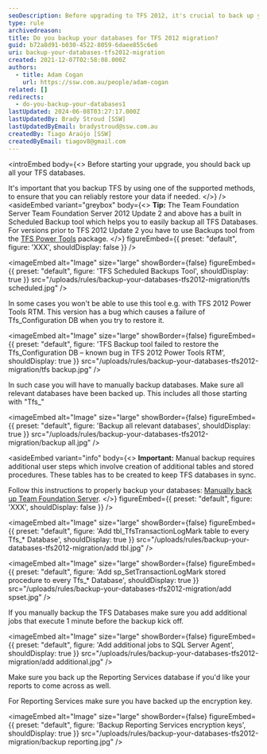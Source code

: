 ```yaml
---
seoDescription: Before upgrading to TFS 2012, it's crucial to back up your databases using a supported method to ensure data reliability.
type: rule
archivedreason:
title: Do you backup your databases for TFS 2012 migration?
guid: b72a8d91-b030-4522-8059-6daee855c6e6
uri: backup-your-databases-tfs2012-migration
created: 2021-12-07T02:58:08.000Z
authors:
  - title: Adam Cogan
    url: https://ssw.com.au/people/adam-cogan
related: []
redirects:
  - do-you-backup-your-databases1
lastUpdated: 2024-06-08T03:27:17.000Z
lastUpdatedBy: Brady Stroud [SSW]
lastUpdatedByEmail: bradystroud@ssw.com.au
createdBy: Tiago Araújo [SSW]
createdByEmail: tiagov8@gmail.com
---
```


<introEmbed
  body={<>
Before starting your upgrade, you should back up all your TFS databases.

It's important that you backup TFS by using one of the supported methods, to ensure that you can reliably restore your data if needed.
  </>}
/>
<asideEmbed
  variant="greybox"
  body={<>
    **Tip:** The Team Foundation Server Team Foundation Server 2012 Update 2 and above has a built in Scheduled Backup tool which helps you to easily backup all TFS Databases. For versions prior to TFS 2012 Update 2 you have to use Backups tool from the [TFS Power Tools](https://marketplace.visualstudio.com/items?itemName=TFSPowerToolsTeam.MicrosoftVisualStudioTeamFoundationServer2012Power) package.
  </>}
  figureEmbed={{
    preset: "default",
    figure: 'XXX',
    shouldDisplay: false
  }}
/>


<imageEmbed
  alt="Image"
  size="large"
  showBorder={false}
  figureEmbed={{
    preset: "default",
    figure: 'TFS Scheduled Backups Tool',
    shouldDisplay: true
  }}
  src="/uploads/rules/backup-your-databases-tfs2012-migration/tfs scheduled.jpg"
/>

In some cases you won't be able to use this tool e.g. with TFS 2012 Power Tools RTM. This version has a bug which causes a failure of Tfs_Configuration DB when you try to restore it.


<imageEmbed
  alt="Image"
  size="large"
  showBorder={false}
  figureEmbed={{
    preset: "default",
    figure: 'TFS Backup tool failed to restore the Tfs_Configuration DB – known bug in TFS 2012 Power Tools RTM',
    shouldDisplay: true
  }}
  src="/uploads/rules/backup-your-databases-tfs2012-migration/tfs backup.jpg"
/>

In such case you will have to manually backup databases. Make sure all relevant databases have been backed up. This includes all those starting with "Tfs\_"


<imageEmbed
  alt="Image"
  size="large"
  showBorder={false}
  figureEmbed={{
    preset: "default",
    figure: 'Backup all relevant databases',
    shouldDisplay: true
  }}
  src="/uploads/rules/backup-your-databases-tfs2012-migration/backup all.jpg"
/>

<asideEmbed
  variant="info"
  body={<>
    **Important:** Manual backup requires additional user steps which involve creation of additional tables and stored procedures. These tables has to be created to keep TFS databases in sync.

Follow this instructions to properly backup your databases: [Manually back up Team Foundation Server](https://docs.microsoft.com/en-us/azure/devops/server/admin/backup/manually-backup-tfs?view=azure-devops-2020&viewFallbackFrom=azure-devops&WT.mc_id=DOP-MVP-33518).
  </>}
  figureEmbed={{
    preset: "default",
    figure: 'XXX',
    shouldDisplay: false
  }}
/>


<imageEmbed
  alt="Image"
  size="large"
  showBorder={false}
  figureEmbed={{
    preset: "default",
    figure: 'Add tbl_TfsTransactionLogMark table to every Tfs_* Database',
    shouldDisplay: true
  }}
  src="/uploads/rules/backup-your-databases-tfs2012-migration/add tbl.jpg"
/>


<imageEmbed
  alt="Image"
  size="large"
  showBorder={false}
  figureEmbed={{
    preset: "default",
    figure: 'Add sp_SetTransactionLogMark stored procedure to every Tfs_* Database',
    shouldDisplay: true
  }}
  src="/uploads/rules/backup-your-databases-tfs2012-migration/add spset.jpg"
/>

If you manually backup the TFS Databases make sure you add additional jobs that execute 1 minute before the backup kick off.


<imageEmbed
  alt="Image"
  size="large"
  showBorder={false}
  figureEmbed={{
    preset: "default",
    figure: 'Add additional jobs to SQL Server Agent',
    shouldDisplay: true
  }}
  src="/uploads/rules/backup-your-databases-tfs2012-migration/add additional.jpg"
/>

Make sure you back up the Reporting Services database if you'd like your reports to come across as well.

For Reporting Services make sure you have backed up the encryption key.


<imageEmbed
  alt="Image"
  size="large"
  showBorder={false}
  figureEmbed={{
    preset: "default",
    figure: 'Backup Reporting Services encryption keys',
    shouldDisplay: true
  }}
  src="/uploads/rules/backup-your-databases-tfs2012-migration/backup reporting.jpg"
/>
